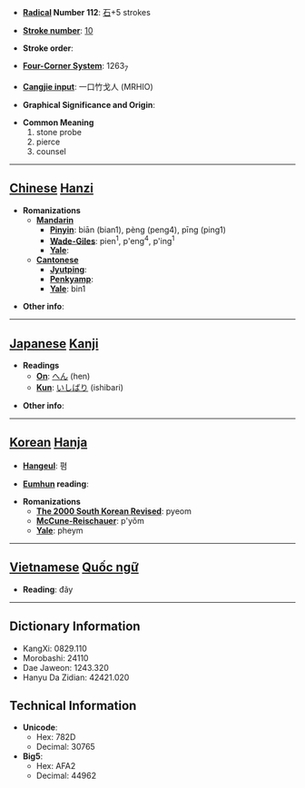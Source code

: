 * '''[[Wiktionary:Chinese radical index| Radical]] Number 112''': [[Wiktionary:Chinese radical index 石|石]]+5 strokes

* '''[[Wiktionary:Chinese total strokes index|Stroke number]]''': [[Wiktionary:Chinese total strokes index 10|10]]

* '''Stroke order''': 

* '''[[Wiktionary:Chinese four corner index|Four-Corner System]]''': 1263<sub>7</sub>

* '''[[Wiktionary:Chinese Cangjie index|Cangjie input]]''': 一口竹戈人 (MRHIO)

* '''Graphical Significance and Origin''': 

* '''Common Meaning'''
*#stone probe
*# pierce
*# counsel


----

== [[Chinese]] [[Hanzi]] ==

* '''Romanizations'''
** '''[[Mandarin]]'''
*** '''[[Pinyin]]''': biān (bian1), pèng (peng4), pīng (ping1)
*** '''[[Wade-Giles]]''': pien<sup>1</sup>, p'eng<sup>4</sup>, p'ing<sup>1</sup>
*** '''[[Yale]]''': 
** '''[[Cantonese]]'''
*** '''[[Jyutping]]''':
*** '''[[Penkyamp]]''': 
*** '''[[Yale]]''': bin1

* '''Other info''': 

----

== [[Japanese]] [[Kanji]] ==

* '''Readings'''
** '''[[On]]''': [[へん]] (hen)
** '''[[Kun]]''': [[いしばり]] (ishibari)

* '''Other info''':  

----

== [[Korean]] [[Hanja]] ==

* '''[[Hangeul]]''': 폄

* '''[[Eumhun]] reading''': 

* '''Romanizations'''
** '''[[The 2000 South Korean Revised Romanization|The 2000 South Korean Revised]]''': pyeom
** '''[[McCune-Reischauer]]''': p'yŏm
** '''[[Yale]]''': pheym


----

== [[Vietnamese]] [[Quốc ngữ]] ==

* '''Reading''': đãy

----

== Dictionary Information ==

* KangXi: 0829.110
* Morobashi: 24110
* Dae Jaweon: 1243.320
* Hanyu Da Zidian: 42421.020

== Technical Information ==

* '''Unicode''':
** Hex: 782D
** Decimal: 30765
* '''Big5''':
** Hex: AFA2
** Decimal: 44962